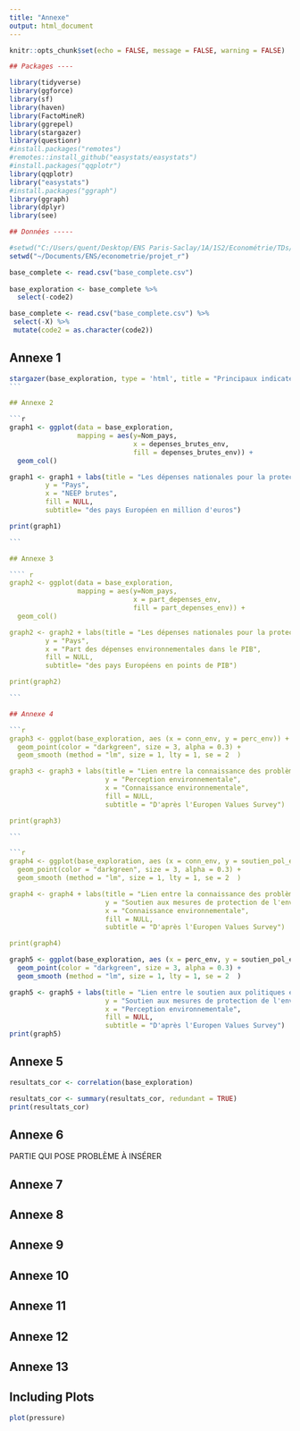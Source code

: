 ```yaml
---
title: "Annexe"
output: html_document
---
```


```r
knitr::opts_chunk$set(echo = FALSE, message = FALSE, warning = FALSE)

## Packages ----

library(tidyverse)
library(ggforce)
library(sf)
library(haven)
library(FactoMineR)
library(ggrepel)
library(stargazer)
library(questionr)
#install.packages("remotes")
#remotes::install_github("easystats/easystats")
#install.packages("qqplotr")
library(qqplotr)
library("easystats")
#install.packages("ggraph")
library(ggraph)
library(dplyr)
library(see)

## Données -----

#setwd("C:/Users/quent/Desktop/ENS Paris-Saclay/1A/1S2/Econométrie/TDs/Bases de données/Documents")
setwd("~/Documents/ENS/econometrie/projet_r")

base_complete <- read.csv("base_complete.csv")
  
base_exploration <- base_complete %>%
  select(-code2)

base_complete <- read.csv("base_complete.csv") %>%
 select(-X) %>%
 mutate(code2 = as.character(code2))

```

## Annexe 1 

```` r
stargazer(base_exploration, type = 'html', title = "Principaux indicateurs des variables" )
```

## Annexe 2

```r
graph1 <- ggplot(data = base_exploration, 
                 mapping = aes(y=Nom_pays, 
                               x = depenses_brutes_env,
                               fill = depenses_brutes_env)) +
  geom_col()

graph1 <- graph1 + labs(title = "Les dépenses nationales pour la protection de l'environnement",
         y = "Pays", 
         x = "NEEP brutes",
         fill = NULL,
         subtitle= "des pays Européen en million d'euros")

print(graph1)

```

## Annexe 3

```` r
graph2 <- ggplot(data = base_exploration, 
                 mapping = aes(y=Nom_pays, 
                               x = part_depenses_env,
                               fill = part_depenses_env)) +
  geom_col()

graph2 <- graph2 + labs(title = "Les dépenses nationales pour la protection de l'environnement ",
         y = "Pays", 
         x = "Part des dépenses environnementales dans le PIB",
         fill = NULL,
         subtitle= "des pays Européens en points de PIB")

print(graph2)

```

## Annexe 4

```r
graph3 <- ggplot(base_exploration, aes (x = conn_env, y = perc_env)) + 
  geom_point(color = "darkgreen", size = 3, alpha = 0.3) +
  geom_smooth (method = "lm", size = 1, lty = 1, se = 2  )

graph3 <- graph3 + labs(title = "Lien entre la connaissance des problèmes environnementaux et leur perception",
                        y = "Perception environnementale",
                        x = "Connaissance environnementale",
                        fill = NULL,
                        subtitle = "D'après l'Europen Values Survey")

print(graph3)

```

```r

graph4 <- ggplot(base_exploration, aes (x = conn_env, y = soutien_pol_env)) + 
  geom_point(color = "darkgreen", size = 3, alpha = 0.3) +
  geom_smooth (method = "lm", size = 1, lty = 1, se = 2  )

graph4 <- graph4 + labs(title = "Lien entre la connaissance des problèmes environnementaux et le soutien aux politiques environnementales",
                        y = "Soutien aux mesures de protection de l'environnement",
                        x = "Connaissance environnementale",
                        fill = NULL,
                        subtitle = "D'après l'Europen Values Survey")

print(graph4)

````

```r
graph5 <- ggplot(base_exploration, aes (x = perc_env, y = soutien_pol_env)) + 
  geom_point(color = "darkgreen", size = 3, alpha = 0.3) +
  geom_smooth (method = "lm", size = 1, lty = 1, se = 2  )

graph5 <- graph5 + labs(title = "Lien entre le soutien aux politiques environnementales et la perception des problèmes environnementaux",
                        y = "Soutien aux mesures de protection de l'environnement",
                        x = "Perception environnementale",
                        fill = NULL,
                        subtitle = "D'après l'Europen Values Survey")
print(graph5)

```



## Annexe 5

```r
resultats_cor <- correlation(base_exploration)

resultats_cor <- summary(resultats_cor, redundant = TRUE)
print(resultats_cor)

```

## Annexe 6

PARTIE QUI POSE PROBLÈME À INSÉRER


## Annexe 7

## Annexe 8

## Annexe 9

## Annexe 10

## Annexe 11

## Annexe 12

## Annexe 13



## Including Plots



```r
plot(pressure)
```
